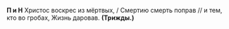 **П и Н** Христос воскрес из мёртвых, / Смертию смерть поправ // и тем, кто во гробах, Жизнь даровав. **(Трижды.)**
